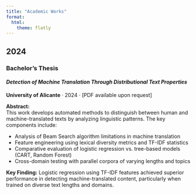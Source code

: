 ```yaml
---
title: "Academic Works"
format:
  html:
    theme: flatly
---
```


::: {.panel-tabset}

## 2024
::: {.callout-collapsible collapse="true"}

### <i class="fas fa-graduation-cap"></i> Bachelor's Thesis  
#### *Detection of Machine Translation Through Distributional Text Properties*  
**University of Alicante** · 2024 · [PDF available upon request]  

**Abstract:**  
This work develops automated methods to distinguish between human and machine-translated texts by analyzing linguistic patterns. The key components include:

- Analysis of Beam Search algorithm limitations in machine translation  
- Feature engineering using lexical diversity metrics and TF-IDF statistics  
- Comparative evaluation of logistic regression vs. tree-based models (CART, Random Forest)  
- Cross-domain testing with parallel corpora of varying lengths and topics  

**Key Finding:** Logistic regression using TF-IDF features achieved superior performance in detecting machine-translated content, particularly when trained on diverse text lengths and domains.
:::

:::